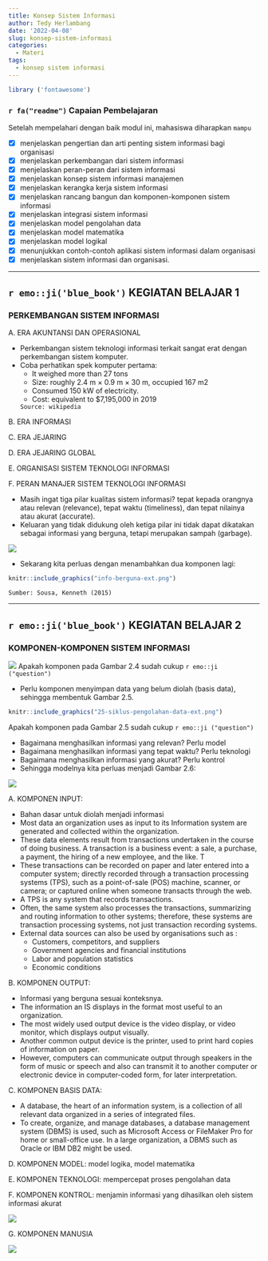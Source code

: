 ```yaml
---
title: Konsep Sistem Informasi
author: Tedy Herlambang
date: '2022-04-08'
slug: konsep-sistem-informasi
categories:
  - Materi
tags:
  - konsep sistem informasi
---
```


```r
library ('fontawesome')
```

### `r fa("readme")` Capaian Pembelajaran

Setelah mempelahari dengan baik modul ini, mahasiswa diharapkan `mampu` 

- [x] menjelaskan pengertian dan arti penting sistem informasi bagi organisasi
- [x] menjelaskan perkembangan dari sistem informasi
- [x] menjelaskan peran-peran dari sistem informasi
- [x] menjelaskan konsep sistem informasi manajemen
- [x] menjelaskan kerangka kerja sistem informasi
- [x] menjelaskan rancang bangun dan komponen-komponen sistem informasi
- [x] menjelaskan integrasi sistem informasi
- [x] menjelaskan model pengolahan data
- [x] menjelaskan model matematika
- [x] menjelaskan model logikal
- [x] menunjukkan contoh-contoh aplikasi sistem informasi dalam organisasi
- [x] menjelaskan sistem informasi dan organisasi.

---

## `r emo::ji('blue_book')` KEGIATAN BELAJAR 1
### PERKEMBANGAN SISTEM INFORMASI

A. ERA AKUNTANSI DAN OPERASIONAL

- Perkembangan sistem teknologi informasi terkait sangat erat dengan perkembangan sistem komputer.
- Coba perhatikan spek komputer pertama:
  + It weighed more than 27 tons
  + Size: roughly 2.4 m × 0.9 m × 30 m, occupied 167 m2 
  + Consumed 150 kW of electricity.
  + Cost: equivalent to $7,195,000 in 2019
  
  `Source: wikipedia`

B. ERA INFORMASI

C. ERA JEJARING

D. ERA JEJARING GLOBAL

E. ORGANISASI SISTEM TEKNOLOGI INFORMASI

F. PERAN MANAJER SISTEM TEKNOLOGI INFORMASI

- Masih ingat tiga pilar kualitas sistem informasi? tepat kepada orangnya atau relevan (relevance), tepat waktu (timeliness), dan tepat nilainya atau akurat (accurate). 
- Keluaran yang tidak didukung oleh ketiga pilar ini tidak dapat dikatakan 
sebagai informasi yang berguna, tetapi merupakan sampah (garbage).


![](gambar1.12-tiga-pilar-informasi.png)

- Sekarang kita perluas dengan menambahkan dua komponen lagi:

```r
knitr::include_graphics("info-berguna-ext.png")
```
`Sumber: Sousa, Kenneth (2015)`


---

## `r emo::ji('blue_book')` KEGIATAN BELAJAR 2
### KOMPONEN-KOMPONEN SISTEM INFORMASI

![](24-siklus-pengolahan-data.png)
Apakah komponen pada Gambar 2.4 sudah cukup `r emo::ji ("question")`

- Perlu komponen menyimpan data yang belum diolah (basis data), sehingga membentuk Gambar 2.5.

```r
knitr::include_graphics("25-siklus-pengolahan-data-ext.png")
```

Apakah komponen pada Gambar 2.5 sudah cukup `r emo::ji ("question")`

- Bagaimana menghasilkan informasi yang relevan? Perlu model
- Bagaimana menghasilkan informasi yang tepat waktu? Perlu teknologi
- Bagaimana menghasilkan informasi yang akurat? Perlu kontrol
- Sehingga modelnya kita perluas menjadi Gambar 2.6:

![](26-komponen-si.png)

A. KOMPONEN INPUT: 

- Bahan dasar untuk diolah menjadi informasi
- Most data an organization uses as input to its Information system are generated and collected within the organization. 
- These data elements result from transactions undertaken in the course of doing
business. A transaction is a business event: a sale, a purchase, a payment, the hiring of a new employee, and the like. T
- These transactions can be recorded on paper and later entered into a computer system; directly recorded through a transaction processing systems (TPS), such
as a point-of-sale (POS) machine, scanner, or camera; or captured online when someone transacts through the web. 
- A TPS is any system that records transactions. 
- Often, the same system also processes the transactions, summarizing and routing information to other systems; therefore, these systems are transaction processing systems, not just transaction recording systems.
- External data sources can also be used by organisations such as :
  + Customers, competitors, and suppliers
  + Government agencies and financial institutions
  + Labor and population statistics
  + Economic conditions

B. KOMPONEN OUTPUT: 

- Informasi yang berguna sesuai konteksnya.
- The information an IS displays in the format most useful to an organization. 
- The most widely used output device is the video display, or video monitor, which
displays output visually. 
- Another common output device is the printer, used to print hard copies of information on paper. 
- However, computers can communicate output through speakers in the form of music or speech and also can transmit it to another computer or electronic device in computer-coded form, for later interpretation.

C. KOMPONEN BASIS DATA:

- A database, the heart of an information system, is a collection of all relevant data organized in a series of integrated files.
- To create, organize, and manage databases, a database management system (DBMS) is used, such as Microsoft Access or FileMaker Pro for home or small-office use. In a
large organization, a DBMS such as Oracle or IBM DB2 might be used.

D. KOMPONEN MODEL: model logika, model matematika

E. KOMPONEN TEKNOLOGI: mempercepat proses pengolahan data

F. KOMPONEN KONTROL: menjamin informasi yang dihasilkan oleh sistem informasi akurat

![](211-komponen-pengendalian.png)

G. KOMPONEN MANUSIA

![](212-komponen-manusia.png)


<!-- AddToAny BEGIN -->
<div class="a2a_kit a2a_kit_size_16 a2a_default_style"; data-a2a-url="https://bangtedy.github.io/sim" data-a2a-title="Konsep Sistem Informasi">
<a class="a2a_button_whatsapp"></a>
<a class="a2a_button_telegram"></a>
<a class="a2a_button_facebook"></a>
<a class="a2a_button_twitter"></a>
</div>
<script async src="https://static.addtoany.com/menu/page.js"></script>
<!-- AddToAny END -->

